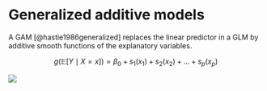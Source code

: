# Generalized additive models

A GAM [@hastie1986generalized] replaces the linear predictor in a GLM by additive smooth functions of the explanatory variables.

$$g(\mathbb E[Y \mid X = x]) = \beta_0 + s_1(x_1) + s_2(x_2) + \dots + s_p(x_p)$$

![](memes/gam.jpg)